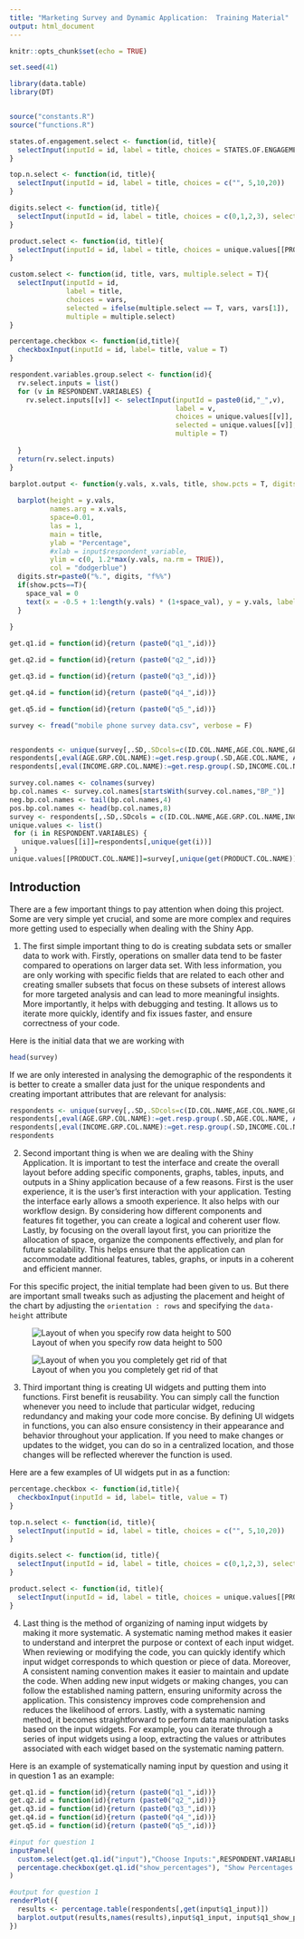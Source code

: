 ```yaml
---
title: "Marketing Survey and Dynamic Application:  Training Material"
output: html_document
---
```


```r
knitr::opts_chunk$set(echo = TRUE)
```

```r
set.seed(41)
```

```r
library(data.table)
library(DT)
```

```r

```

```r
source("constants.R")
source("functions.R")
```

```r
states.of.engagement.select <- function(id, title){
  selectInput(inputId = id, label = title, choices = STATES.OF.ENGAGEMENT, selected = STATES.OF.ENGAGEMENT[1])
}

top.n.select <- function(id, title){
  selectInput(inputId = id, label = title, choices = c("", 5,10,20))
}

digits.select <- function(id, title){
  selectInput(inputId = id, label = title, choices = c(0,1,2,3), selected = 2)
}

product.select <- function(id, title){
  selectInput(inputId = id, label = title, choices = unique.values[[PRODUCT.COL.NAME]], selected = unique.values[[PRODUCT.COL.NAME]], multiple = T)
}

custom.select <- function(id, title, vars, multiple.select = T){
  selectInput(inputId = id,
              label = title,
              choices = vars,
              selected = ifelse(multiple.select == T, vars, vars[1]),
              multiple = multiple.select)
}

percentage.checkbox <- function(id,title){
  checkboxInput(inputId = id, label= title, value = T)
}

respondent.variables.group.select <- function(id){
  rv.select.inputs = list()
  for (v in RESPONDENT.VARIABLES) {
    rv.select.inputs[[v]] <- selectInput(inputId = paste0(id,"_",v),
                                         label = v,
                                         choices = unique.values[[v]],
                                         selected = unique.values[[v]],
                                         multiple = T)
    
  }
  return(rv.select.inputs)
}

barplot.output <- function(y.vals, x.vals, title, show.pcts = T, digits =2){
  
  barplot(height = y.vals,
          names.arg = x.vals,
          space=0.01,
          las = 1,
          main = title,
          ylab = "Percentage", 
          #xlab = input$respondent_variable, 
          ylim = c(0, 1.2*max(y.vals, na.rm = TRUE)), 
          col = "dodgerblue")
  digits.str=paste0("%.", digits, "f%%")
  if(show.pcts==T){
    space_val = 0
    text(x = -0.5 + 1:length(y.vals) * (1+space_val), y = y.vals, labels = sprintf(digits.str, y.vals), pos = 3)
  }
  
}

get.q1.id = function(id){return (paste0("q1_",id))}

get.q2.id = function(id){return (paste0("q2_",id))}

get.q3.id = function(id){return (paste0("q3_",id))}

get.q4.id = function(id){return (paste0("q4_",id))}

get.q5.id = function(id){return (paste0("q5_",id))}
```

```r
survey <- fread("mobile phone survey data.csv", verbose = F)

```

```r

```

```r
respondents <- unique(survey[,.SD,.SDcols=c(ID.COL.NAME,AGE.COL.NAME,GENDER.COL.NAME,REGION.COL.NAME,PERSONA.COL.NAME,INCOME.COL.NAME)])
respondents[,eval(AGE.GRP.COL.NAME):=get.resp.group(.SD,AGE.COL.NAME, AGE.GROUPS), by=ID.COL.NAME]
respondents[,eval(INCOME.GRP.COL.NAME):=get.resp.group(.SD,INCOME.COL.NAME,INCOME.GROUPS), by=ID.COL.NAME]

survey.col.names <- colnames(survey)
bp.col.names <- survey.col.names[startsWith(survey.col.names,"BP_")]
neg.bp.col.names <- tail(bp.col.names,4)
pos.bp.col.names <- head(bp.col.names,8)
survey <- respondents[,.SD,.SDcols = c(ID.COL.NAME,AGE.GRP.COL.NAME,INCOME.GRP.COL.NAME)][survey,on=ID.COL.NAME]
unique.values <- list()
 for (i in RESPONDENT.VARIABLES) {
   unique.values[[i]]=respondents[,unique(get(i))]
 }
unique.values[[PRODUCT.COL.NAME]]=survey[,unique(get(PRODUCT.COL.NAME))]
```



## Introduction

There are a few important things to pay attention when doing this project. Some are very simple yet crucial, and some are more complex and requires more getting used to especially when dealing with the Shiny App.

1. The first simple important thing to do is creating subdata sets or smaller data to work with. Firstly, operations on smaller data tend to be faster compared to operations on larger data set. With less information, you are only working with specific fields that are related to each other and creating smaller subsets that focus on these subsets of interest allows for more targeted analysis and can lead to more meaningful insights. More importantly, it helps with debugging and testing. It allows us to iterate more quickly, identify and fix issues faster, and ensure correctness of your code. 

Here is the initial data that we are working with 
```r
head(survey)
```

If we are only interested in analysing the demographic of the respondents it is better to create a smaller data just for the unique respondents and creating important attributes that are relevant for analysis:
```r
respondents <- unique(survey[,.SD,.SDcols=c(ID.COL.NAME,AGE.COL.NAME,GENDER.COL.NAME,REGION.COL.NAME,PERSONA.COL.NAME,INCOME.COL.NAME)])
respondents[,eval(AGE.GRP.COL.NAME):=get.resp.group(.SD,AGE.COL.NAME, AGE.GROUPS), by=ID.COL.NAME]
respondents[,eval(INCOME.GRP.COL.NAME):=get.resp.group(.SD,INCOME.COL.NAME,INCOME.GROUPS), by=ID.COL.NAME]
respondents
```

2. Second important thing is when we are dealing with the Shiny Application. It is important to test the interface and create the overall layout before adding specific components, graphs, tables, inputs, and outputs in a Shiny application because of a few reasons. First is the user experience, it is the user's first interaction with your application. Testing the interface early allows a smooth experience. It also helps with our workflow design. By considering how different components and features fit together, you can create a logical and coherent user flow. Lastly, by focusing on the overall layout first, you can prioritize the allocation of space, organize the components effectively, and plan for future scalability. This helps ensure that the application can accommodate additional features, tables, graphs, or inputs in a coherent and efficient manner. 

For this specific project, the initial template had been given to us. But there are important small tweaks such as adjusting the placement and height of the chart by adjusting the ```orientation : rows``` and specifying the ```data-height``` attribute

![Layout of when you specify row data height to 500](example1.png)

![Layout of when you you completely get rid of that](example2.png)



3. Third important thing is creating UI widgets and putting them into functions. First benefit is reusability. You can simply call the function whenever you need to include that particular widget, reducing redundancy and making your code more concise. By defining UI widgets in functions, you can also ensure consistency in their appearance and behavior throughout your application. If you need to make changes or updates to the widget, you can do so in a centralized location, and those changes will be reflected wherever the function is used.

Here are a few examples of UI widgets put in as a function:

```r
percentage.checkbox <- function(id,title){
  checkboxInput(inputId = id, label= title, value = T)
}

top.n.select <- function(id, title){
  selectInput(inputId = id, label = title, choices = c("", 5,10,20))
}

digits.select <- function(id, title){
  selectInput(inputId = id, label = title, choices = c(0,1,2,3), selected = 2)
}

product.select <- function(id, title){
  selectInput(inputId = id, label = title, choices = unique.values[[PRODUCT.COL.NAME]], selected = unique.values[[PRODUCT.COL.NAME]], multiple = T)
}
```

4. Last thing is the method of organizing of naming input widgets by making it more systematic. A systematic naming method makes it easier to understand and interpret the purpose or context of each input widget. When reviewing or modifying the code, you can quickly identify which input widget corresponds to which question or piece of data. Moreover, A consistent naming convention makes it easier to maintain and update the code. When adding new input widgets or making changes, you can follow the established naming pattern, ensuring uniformity across the application. This consistency improves code comprehension and reduces the likelihood of errors. Lastly, with a systematic naming method, it becomes straightforward to perform data manipulation tasks based on the input widgets. For example, you can iterate through a series of input widgets using a loop, extracting the values or attributes associated with each widget based on the systematic naming pattern.   

Here is an example of systematically naming input by question and using it in question 1 as an example:

```r
get.q1.id = function(id){return (paste0("q1_",id))}
get.q2.id = function(id){return (paste0("q2_",id))}
get.q3.id = function(id){return (paste0("q3_",id))}
get.q4.id = function(id){return (paste0("q4_",id))}
get.q5.id = function(id){return (paste0("q5_",id))}

#input for question 1
inputPanel(
  custom.select(get.q1.id("input"),"Choose Inputs:",RESPONDENT.VARIABLES,F),
  percentage.checkbox(get.q1.id("show_percentages"), "Show Percentages:")
)

#output for question 1
renderPlot({
  results <- percentage.table(respondents[,get(input$q1_input)])
  barplot.output(results,names(results),input$q1_input, input$q1_show_percentages)
})
```
